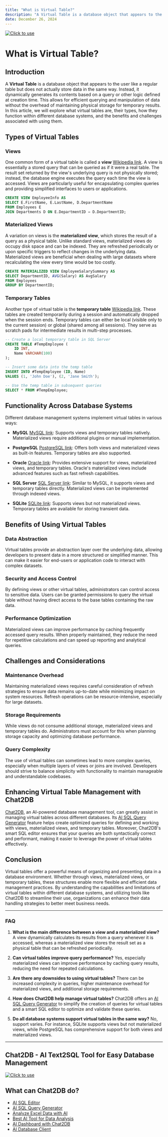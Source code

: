 ```yaml
---
title: "What is Virtual Table?"
description: "A Virtual Table is a database object that appears to the user like a regular table but does not actually store data in the same way."
date: December 26, 2024
---
```

[![Click to use](/image/blog/bg/chat2db1.png)](https://app.chat2db.ai/)
# What is Virtual Table?

## Introduction

A **Virtual Table** is a database object that appears to the user like a regular table but does not actually store data in the same way. Instead, it dynamically generates its contents based on a query or other logic defined at creation time. This allows for efficient querying and manipulation of data without the overhead of maintaining physical storage for temporary results. In this article, we will explore what virtual tables are, their types, how they function within different database systems, and the benefits and challenges associated with using them.

## Types of Virtual Tables

### Views

One common form of a virtual table is called a **view** [Wikipedia link](https://en.wikipedia.org/wiki/View_(SQL)). A view is essentially a stored query that can be queried as if it were a real table. The result set returned by the view's underlying query is not physically stored; instead, the database engine executes the query each time the view is accessed. Views are particularly useful for encapsulating complex queries and providing simplified interfaces to users or applications.

```sql
CREATE VIEW EmployeeInfo AS
SELECT E.FirstName, E.LastName, D.DepartmentName
FROM Employees E
JOIN Departments D ON E.DepartmentID = D.DepartmentID;
```

### Materialized Views

A variation on views is the **materialized view**, which stores the result of a query as a physical table. Unlike standard views, materialized views do occupy disk space and can be indexed. They are refreshed periodically or upon specific triggers to reflect changes in the underlying data. Materialized views are beneficial when dealing with large datasets where recalculating the view every time would be too costly.

```sql
CREATE MATERIALIZED VIEW EmployeeSalarySummary AS
SELECT DepartmentID, AVG(Salary) AS AvgSalary
FROM Employees
GROUP BY DepartmentID;
```

### Temporary Tables

Another type of virtual table is the **temporary table** [Wikipedia link](https://en.wikipedia.org/wiki/Temporary_table). These tables are created temporarily during a session and automatically dropped when the session ends. Temporary tables can either be local (visible only to the current session) or global (shared among all sessions). They serve as scratch pads for intermediate results in multi-step processes.

```sql
-- Create a local temporary table in SQL Server
CREATE TABLE #TempEmployee (
    ID INT,
    Name VARCHAR(100)
);

-- Insert some data into the temp table
INSERT INTO #TempEmployee (ID, Name)
VALUES (1, 'John Doe'), (2, 'Jane Smith');

-- Use the temp table in subsequent queries
SELECT * FROM #TempEmployee;
```

## Functionality Across Database Systems

Different database management systems implement virtual tables in various ways:

- **MySQL** [MySQL link](https://chat2db.ai/client/mysql): Supports views and temporary tables natively. Materialized views require additional plugins or manual implementation.
  
- **PostgreSQL** [PostgreSQL link](https://chat2db.ai/client/postgresql): Offers both views and materialized views as built-in features. Temporary tables are also supported.

- **Oracle** [Oracle link](https://chat2db.ai/client/oracle): Provides extensive support for views, materialized views, and temporary tables. Oracle's materialized views include advanced features such as fast refresh capabilities.

- **SQL Server** [SQL Server link](https://chat2db.ai/client/sqlserver): Similar to MySQL, it supports views and temporary tables directly. Materialized views can be implemented through indexed views.

- **SQLite** [SQLite link](https://chat2db.ai/client/sqlserver): Supports views but not materialized views. Temporary tables are available for storing transient data.

## Benefits of Using Virtual Tables

### Data Abstraction

Virtual tables provide an abstraction layer over the underlying data, allowing developers to present data in a more structured or simplified manner. This can make it easier for end-users or application code to interact with complex datasets.

### Security and Access Control

By defining views or other virtual tables, administrators can control access to sensitive data. Users can be granted permissions to query the virtual table without having direct access to the base tables containing the raw data.

### Performance Optimization

Materialized views can improve performance by caching frequently accessed query results. When properly maintained, they reduce the need for repetitive calculations and can speed up reporting and analytical queries.

## Challenges and Considerations

### Maintenance Overhead

Maintaining materialized views requires careful consideration of refresh strategies to ensure data remains up-to-date while minimizing impact on system resources. Refresh operations can be resource-intensive, especially for large datasets.

### Storage Requirements

While views do not consume additional storage, materialized views and temporary tables do. Administrators must account for this when planning storage capacity and optimizing database performance.

### Query Complexity

The use of virtual tables can sometimes lead to more complex queries, especially when multiple layers of views or joins are involved. Developers should strive to balance simplicity with functionality to maintain manageable and understandable codebases.

## Enhancing Virtual Table Management with Chat2DB

[Chat2DB](https://chat2db.ai), an AI-powered database management tool, can greatly assist in managing virtual tables across different databases. Its [AI SQL Query Generator](https://chat2db.ai/feature/ai-sql-query-generator) feature helps create optimized queries for defining and working with views, materialized views, and temporary tables. Moreover, Chat2DB's smart SQL editor ensures that your queries are both syntactically correct and performant, making it easier to leverage the power of virtual tables effectively.

## Conclusion

Virtual tables offer a powerful means of organizing and presenting data in a database environment. Whether through views, materialized views, or temporary tables, these structures enable more flexible and efficient data management practices. By understanding the capabilities and limitations of virtual tables within different database systems, and utilizing tools like Chat2DB to streamline their use, organizations can enhance their data handling strategies to better meet business needs.

---

### FAQ

1. **What is the main difference between a view and a materialized view?**
   A view dynamically calculates its results from a query whenever it is accessed, whereas a materialized view stores the result set as a physical table that can be refreshed periodically.

2. **Can virtual tables improve query performance?**
   Yes, especially materialized views can improve performance by caching query results, reducing the need for repeated calculations.

3. **Are there any downsides to using virtual tables?**
   There can be increased complexity in queries, higher maintenance overhead for materialized views, and additional storage requirements.

4. **How does Chat2DB help manage virtual tables?**
   Chat2DB offers an [AI SQL Query Generator](https://chat2db.ai/feature/ai-sql-query-generator) to simplify the creation of queries for virtual tables and a smart SQL editor to optimize and validate these queries.

5. **Do all database systems support virtual tables in the same way?**
   No, support varies. For instance, SQLite supports views but not materialized views, while PostgreSQL has comprehensive support for both views and materialized views.

---

## Chat2DB - AI Text2SQL Tool for Easy Database Management

[![Click to use](/image/blog/chat2db.png)](https://app.chat2db.ai/)

## What can Chat2DB do?

- [AI SQL Editor](https://chat2db.ai/feature/AI%20SQL%20Editor)
- [AI SQL Query Generator](https://chat2db.ai/feature/AI%20SQL%20Query%20Generator)
- [Analyze Excel Data with AI](https://chat2db.ai/feature/Analyze%20Excel%20Data%20with%20AI)
- [Best AI Tool for Data Analysis](https://chat2db.ai/feature/Best%20AI%20Tool%20for%20Data%20Analysis)
- [AI Dashboard with Chat2DB](https://chat2db.ai/feature/AI%20Dashboard%20with%20Chat2DB)
- [AI Database Client](https://chat2db.ai/feature/AI%20Database%20Client)
